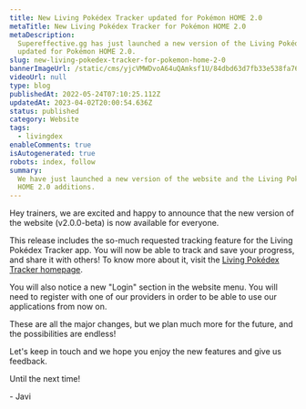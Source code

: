 ```yaml
---
title: New Living Pokédex Tracker updated for Pokémon HOME 2.0
metaTitle: New Living Pokédex Tracker for Pokémon HOME 2.0
metaDescription:
  Supereffective.gg has just launched a new version of the Living Pokédex Tracker with catch tracking support, and
  updated for Pokémon HOME 2.0.
slug: new-living-pokedex-tracker-for-pokemon-home-2-0
bannerImageUrl: /static/cms/yjcVMWDvoA64uQAmksf1U/84dbd63d7fb33e538fa76e86f15800d3/0003-site-update-v2.png
videoUrl: null
type: blog
publishedAt: 2022-05-24T07:10:25.112Z
updatedAt: 2023-04-02T20:00:54.636Z
status: published
category: Website
tags:
  - livingdex
enableComments: true
isAutogenerated: true
robots: index, follow
summary:
  We have just launched a new version of the website and the Living Pokédex Tracker, updated with the latest Pokémon
  HOME 2.0 additions.
---
```


Hey trainers, we are excited and happy to announce that the new version of the website (v2.0.0-beta) is now available
for everyone.

This release includes the so-much requested tracking feature for the Living Pokédex Tracker app. You will now be able to
track and save your progress, and share it with others! To know more about it, visit the
[Living Pokédex Tracker homepage](/apps/livingdex).

You will also notice a new "Login" section in the website menu. You will need to register with one of our providers in
order to be able to use our applications from now on.

These are all the major changes, but we plan much more for the future, and the possibilities are endless!

Let's keep in touch and we hope you enjoy the new features and give us feedback.

Until the next time!

\- Javi
